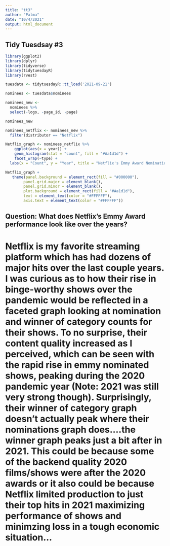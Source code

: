 ```yaml
---
title: "tt3"
author: "Palma"
date: "10/4/2021"
output: html_document
---
```


## Tidy Tuesdsay #3


```r
library(ggplot2)
library(dplyr)
library(tidyverse)
library(tidytuesdayR)
library(rvest)
```

```r
tuesdata <- tidytuesdayR::tt_load('2021-09-21')

nominees <- tuesdata$nominees
```


```r
nominees_new <- 
  nominees %>%
  select(-logo, -page_id, -page)
```

```r
nominees_new
```
```r
nominees_netflix <- nominees_new %>%
  filter(distributor == "Netflix")
```




```r
Netflix_graph <- nominees_netflix %>%
    ggplot(aes(x = year)) +
    geom_histogram(stat = "count", fill = "#Aa1d1d") +
    facet_wrap(~type) +
  labs(x = "Count", y = "Year", title = "Netflix's Emmy Award Nominations Compared with Wins Over the Years", subtitle = "by Anthony Palma") 
```

```r
Netflix_graph +
   theme(panel.background = element_rect(fill = "#000000"), 
        panel.grid.major = element_blank(), 
        panel.grid.minor = element_blank(), 
        plot.background = element_rect(fill = "#Aa1d1d"), 
        text = element_text(color = "#FFFFFF"), 
        axis.text = element_text(color = "#FFFFFF"))
```

## **Question:  What does Netflix's Emmy Award performance look like over the years?**

# Netflix is my favorite streaming platform which has had dozens of major hits over the last couple years.  I was curious as to how their rise in binge-worthy shows over the pandemic would be reflected in a faceted graph looking at nomination and winner of category counts for their shows. To no surprise, their content quality increased as I perceived, which can be seen with the rapid rise in emmy nominated shows, peaking during the 2020 pandemic year (Note: 2021 was still very strong though).  Surprisingly, their winner of category graph doesn't actually peak where their nominations graph does....the winner graph peaks just a bit after in 2021.  This could be because some of the backend quality 2020 films/shows were after the 2020 awards or it also could be because Netflix limited production to just their top hits in 2021 maximizing performance of shows and minimzing loss in a tough economic situation...
